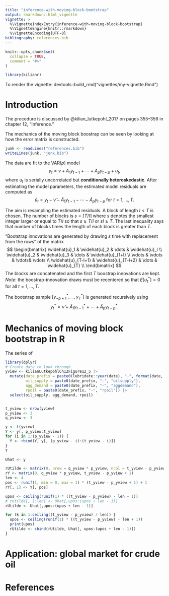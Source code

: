 ```yaml
---
title: "inference-with-moving-block-bootstrap"
output: rmarkdown::html_vignette
vignette: >
  %\VignetteIndexEntry{inference-with-moving-block-bootstrap}
  %\VignetteEngine{knitr::rmarkdown}
  %\VignetteEncoding{UTF-8}
bibliography: references.bib  
---
```


```r
knitr::opts_chunk$set(
  collapse = TRUE,
  comment = "#>"
)
```

```r
library(kilianr)
```

To render the vignette:
devtools::build_rmd("vignettes/my-vignette.Rmd")

# Introduction

The procedure is discussed by @kilian_lutkepohl_2017 on
pages 355--356 in chapter 12, "Inference."

The mechanics of the moving block boostrap can be seen
by looking at how the error matrix is constructed.



```r
junk <- readLines("references.bib")
writeLines(junk, "junk.bib")
```


The data are fit to the VAR($p$) model
$$
y_t = \nu + A_1 y_{t-1} + \cdots + A_p y_{t-p} + u_t,
$$
where $u_t$ is serially uncorrelated but **conditionally heteroskedastic**.
After estimating the model parameters,
the estimated model residuals are computed as
$$
 \widehat{u}_t = y_t - \widehat{\nu} - \widehat{A}_1 y_{t-1} - \cdots - \widehat{A}_p y_{t-p} \text{ for } t=1,\dots,T.
$$

The aim is resampling the estimated residuals.
A block of length $l < T$ is chosen.
The number of blocks is $s = \lceil T / l \rceil$
where $s$ denotes the smallest integer larger or equal to $T / l$ so that
$s \geq T / l$ or $sl \geq T$.
The last inequality says that number of blocks times the length of each block is greater than $T$.

"Bootstrap innovations are generated by drawing $s$ time with replacement
from the rows" of the matrix
$$
\begin{bmatrix}
\widehat{u}_1 & \widehat{u}_2 & \dots & \widehat{u}_l \\
\widehat{u}_2 & \widehat{u}_3 & \dots & \widehat{u}_{1+l} \\
\vdots        & \vdots        & \vdots& \vdots \\
\widehat{u}_{T-l+1} & \widehat{u}_{T-l+2} & \dots & \widehat{u}_{T} \\
\end{bmatrix}
$$
The blocks are concatenated and the first $T$ boostrap innovations are kept.
*Note*: the boostrap-innovation draws must be recentered so that
$E \left[ u_t^* \right] = 0$ for all $t=1,\dots,T$.

The bootstrap sample $\left[ y_{-p+1}^*,\dots,y_{T}^*\right]$ is generated
recursively using
$$
y_t^* = \widehat{\nu} + \widehat{A}_1 y_{t-1}^* + \cdots + \widehat{A}_p y_{t-p}^*.
$$

# Mechanics of moving block bootstrap in R

The series of 

```r
library(dplyr)
# Create data to look through
yview <- kilianLutkepohlCh12Figure12_5 |> 
  mutate(date_prefix = paste0(lubridate::year(date), "-", format(date, "%m")),
         oil_supply = paste0(date_prefix, "-", "oilsupply"),
         agg_demand = paste0(date_prefix, "-", "aggdemand"),
         rpoil = paste0(date_prefix, "-", "rpoil")) |> 
  select(oil_supply, agg_demand, rpoil)


t_yview <- nrow(yview)
p_yview <- 3
q_yview <- 3

y <- t(yview)
Y <- y[, p_yview:t_yview]
for (i in 1:(p_yview - 1)) {
  Y <- rbind(Y, y[, (p_yview - i):(t_yview - i)])
}
Y

Uhat <- y

rUtilde <- matrix(0, nrow = q_yview * p_yview, ncol = t_yview - p_yview)
rY <- matrix(0, q_yview * p_yview, t_yview - p_yview + 1)
len <- 4
pos <- runif(1, min = 0, max = 1) * (t_yview - p_yview + 1) + 1
rY[, 1] <- Y[, pos]

upos <- ceiling(runif(1) * ((t_yview - p_yview) - len + 1))
# rUtilde[, 1:len] <- Uhat[,upos:(upos + len - 1)]
rUtilde <- Uhat[,upos:(upos + len - 1)]

for (k in 1:ceiling((t_yview - p_yview) / len)) {
  upos <- ceiling(runif(1) * ((t_yview - p_yview) - len + 1))
  print(upos)
  rUtilde <- cbind(rUtilde, Uhat[, upos:(upos + len - 1)])
}
```

# Application: global market for crude oil

# References
